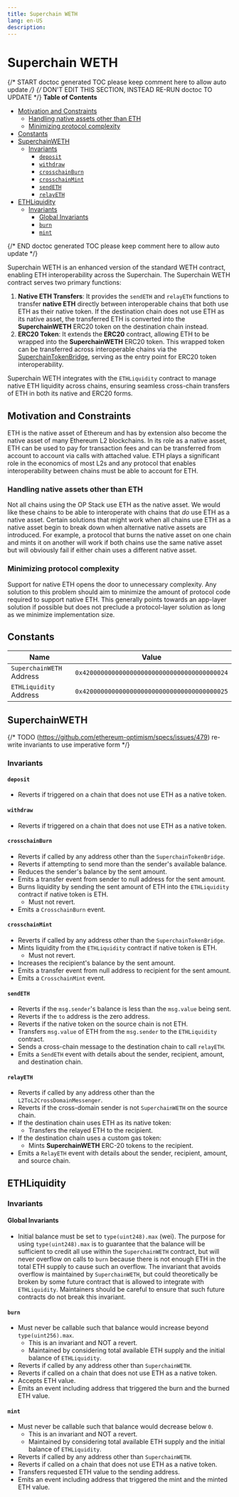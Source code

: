 ```yaml
---
title: Superchain WETH
lang: en-US
description:
---
```


# Superchain WETH

{/* START doctoc generated TOC please keep comment here to allow auto update */}
{/* DON'T EDIT THIS SECTION, INSTEAD RE-RUN doctoc TO UPDATE */}
**Table of Contents**

- [Motivation and Constraints](#motivation-and-constraints)
  - [Handling native assets other than ETH](#handling-native-assets-other-than-eth)
  - [Minimizing protocol complexity](#minimizing-protocol-complexity)
- [Constants](#constants)
- [SuperchainWETH](#superchainweth)
  - [Invariants](#invariants)
    - [`deposit`](#deposit)
    - [`withdraw`](#withdraw)
    - [`crosschainBurn`](#crosschainburn)
    - [`crosschainMint`](#crosschainmint)
    - [`sendETH`](#sendeth)
    - [`relayETH`](#relayeth)
- [ETHLiquidity](#ethliquidity)
  - [Invariants](#invariants-1)
    - [Global Invariants](#global-invariants)
    - [`burn`](#burn)
    - [`mint`](#mint)

{/* END doctoc generated TOC please keep comment here to allow auto update */}

Superchain WETH is an enhanced version of the standard WETH contract, enabling ETH interoperability across the
Superchain. The Superchain WETH contract serves two primary functions:

1. **Native ETH Transfers**: It provides the `sendETH` and `relayETH` functions to transfer **native ETH** directly
   between interoperable chains that both use ETH as their native token. If the destination chain does not use ETH as
   its native asset, the transferred ETH is converted into the **SuperchainWETH** ERC20 token on the destination chain
   instead.
2. **ERC20 Token**: It extends the **ERC20** contract, allowing ETH to be wrapped into the **SuperchainWETH** ERC20
   token. This wrapped token can be transferred across interoperable chains via the
   [SuperchainTokenBridge](./predeploys.md#superchainerc20bridge), serving as the entry point for ERC20 token
   interoperability.

Superchain WETH integrates with the `ETHLiquidity` contract to manage native ETH liquidity across chains, ensuring
seamless cross-chain transfers of ETH in both its native and ERC20 forms.

## Motivation and Constraints

ETH is the native asset of Ethereum and has by extension also become the native asset of many Ethereum L2 blockchains.
In its role as a native asset, ETH can be used to pay for transaction fees and can be transferred from account to
account via calls with attached value. ETH plays a significant role in the economics of most L2s and any protocol that
enables interoperability between chains must be able to account for ETH.

### Handling native assets other than ETH

Not all chains using the OP Stack use ETH as the native asset. We would like these chains to be able to interoperate
with chains that _do_ use ETH as a native asset. Certain solutions that might work when all chains use ETH as a native
asset begin to break down when alternative native assets are introduced. For example, a protocol that burns the native
asset on one chain and mints it on another will work if both chains use the same native asset but will obviously fail if
either chain uses a different native asset.

### Minimizing protocol complexity

Support for native ETH opens the door to unnecessary complexity. Any solution to this problem should aim to minimize the
amount of protocol code required to support native ETH. This generally points towards an app-layer solution if possible
but does not preclude a protocol-layer solution as long as we minimize implementation size.

## Constants

| Name                     | Value                                        |
| ------------------------ | -------------------------------------------- |
| `SuperchainWETH` Address | `0x4200000000000000000000000000000000000024` |
| `ETHLiquidity` Address   | `0x4200000000000000000000000000000000000025` |

## SuperchainWETH

{/* TODO (https://github.com/ethereum-optimism/specs/issues/479) re-write invariants to use imperative form */}

### Invariants

#### `deposit`

- Reverts if triggered on a chain that does not use ETH as a native token.

#### `withdraw`

- Reverts if triggered on a chain that does not use ETH as a native token.

#### `crosschainBurn`

- Reverts if called by any address other than the `SuperchainTokenBridge`.
- Reverts if attempting to send more than the sender's available balance.
- Reduces the sender's balance by the sent amount.
- Emits a transfer event from sender to null address for the sent amount.
- Burns liquidity by sending the sent amount of ETH into the `ETHLiquidity` contract if native token is ETH.
  - Must not revert.
- Emits a `CrosschainBurn` event.

#### `crosschainMint`

- Reverts if called by any address other than the `SuperchainTokenBridge`.
- Mints liquidity from the `ETHLiquidity` contract if native token is ETH.
  - Must not revert.
- Increases the recipient's balance by the sent amount.
- Emits a transfer event from null address to recipient for the sent amount.
- Emits a `CrosschainMint` event.

#### `sendETH`

- Reverts if the `msg.sender`'s balance is less than the `msg.value` being sent.
- Reverts if the `to` address is the zero address.
- Reverts if the native token on the source chain is not ETH.
- Transfers `msg.value` of ETH from the `msg.sender` to the `ETHLiquidity` contract.
- Sends a cross-chain message to the destination chain to call `relayETH`.
- Emits a `SendETH` event with details about the sender, recipient, amount, and destination chain.

#### `relayETH`

- Reverts if called by any address other than the `L2ToL2CrossDomainMessenger`.
- Reverts if the cross-domain sender is not `SuperchainWETH` on the source chain.
- If the destination chain uses ETH as its native token:
  - Transfers the relayed ETH to the recipient.
- If the destination chain uses a custom gas token:
  - Mints **SuperchainWETH** ERC-20 tokens to the recipient.
- Emits a `RelayETH` event with details about the sender, recipient, amount, and source chain.

## ETHLiquidity

### Invariants

#### Global Invariants

- Initial balance must be set to `type(uint248).max` (wei).
  The purpose for using `type(uint248).max` is to guarantee that
  the balance will be sufficient to credit all use within the `SuperchainWETH` contract,
  but will never overflow on calls to `burn` because there is not enough ETH
  in the total ETH supply to cause such an overflow.
  The invariant that avoids overflow is maintained by `SuperchainWETH`, but could theoretically
  be broken by some future contract that is allowed to integrate with `ETHLiquidity`. Maintainers should be careful to
  ensure that such future contracts do not break this invariant.

#### `burn`

- Must never be callable such that balance would increase beyond `type(uint256).max`.
  - This is an invariant and NOT a revert.
  - Maintained by considering total available ETH supply and the initial balance of `ETHLiquidity`.
- Reverts if called by any address other than `SuperchainWETH`.
- Reverts if called on a chain that does not use ETH as a native token.
- Accepts ETH value.
- Emits an event including address that triggered the burn and the burned ETH value.

#### `mint`

- Must never be callable such that balance would decrease below `0`.
  - This is an invariant and NOT a revert.
  - Maintained by considering total available ETH supply and the initial balance of `ETHLiquidity`.
- Reverts if called by any address other than `SuperchainWETH`.
- Reverts if called on a chain that does not use ETH as a native token.
- Transfers requested ETH value to the sending address.
- Emits an event including address that triggered the mint and the minted ETH value.
